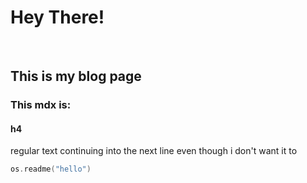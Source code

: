 # Hey There!

<br />

## This is my blog page

### This mdx is:

#### h4

regular text continuing into the next line even though i don't want it to

```go
os.readme("hello")
```